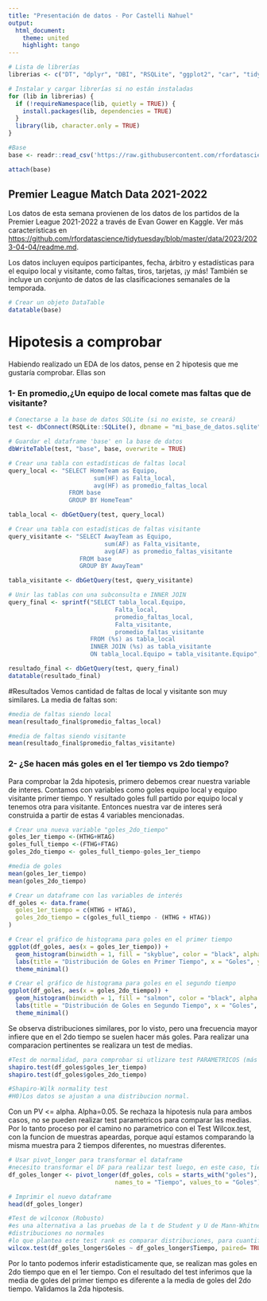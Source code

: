 ---
title: "Presentación de datos - Por Castelli Nahuel"
output:
  html_document:
    theme: united
    highlight: tango
---

```{r setup, include=FALSE}
# Lista de librerías
librerias <- c("DT", "dplyr", "DBI", "RSQLite", "ggplot2", "car", "tidyr")

# Instalar y cargar librerías si no están instaladas
for (lib in librerias) {
  if (!requireNamespace(lib, quietly = TRUE)) {
    install.packages(lib, dependencies = TRUE)
  }
  library(lib, character.only = TRUE)
}
```

```{r, include=FALSE}
#Base
base <- readr::read_csv('https://raw.githubusercontent.com/rfordatascience/tidytuesday/master/data/2023/2023-04-04/soccer21-22.csv')

attach(base)
```

## Premier League Match Data 2021-2022

Los datos de esta semana provienen de los datos de los partidos de la Premier League 2021-2022 a través de Evan Gower en Kaggle.
Ver más características en <https://github.com/rfordatascience/tidytuesday/blob/master/data/2023/2023-04-04/readme.md>.

Los datos incluyen equipos participantes, fecha, árbitro y estadísticas para el equipo local y visitante, como faltas, tiros, tarjetas, ¡y más! También se incluye un conjunto de datos de las clasificaciones semanales de la temporada.

```{r}
# Crear un objeto DataTable
datatable(base)
```

# Hipotesis a comprobar

Habiendo realizado un EDA de los datos, pense en 2 hipotesis que me gustaría comprobar. Ellas son 

### 1- En promedio,¿Un equipo de local comete mas faltas que de visitante?
```{r}
# Conectarse a la base de datos SQLite (si no existe, se creará)
test <- dbConnect(RSQLite::SQLite(), dbname = "mi_base_de_datos.sqlite")

# Guardar el dataframe 'base' en la base de datos
dbWriteTable(test, "base", base, overwrite = TRUE)

# Crear una tabla con estadísticas de faltas local
query_local <- "SELECT HomeTeam as Equipo, 
                        sum(HF) as Falta_local,
                        avg(HF) as promedio_faltas_local
                 FROM base
                 GROUP BY HomeTeam"

tabla_local <- dbGetQuery(test, query_local)

# Crear una tabla con estadísticas de faltas visitante
query_visitante <- "SELECT AwayTeam as Equipo, 
                           sum(AF) as Falta_visitante,
                           avg(AF) as promedio_faltas_visitante
                    FROM base
                    GROUP BY AwayTeam"

tabla_visitante <- dbGetQuery(test, query_visitante)

# Unir las tablas con una subconsulta e INNER JOIN
query_final <- sprintf("SELECT tabla_local.Equipo, 
                              Falta_local, 
                              promedio_faltas_local, 
                              Falta_visitante, 
                              promedio_faltas_visitante
                       FROM (%s) as tabla_local
                       INNER JOIN (%s) as tabla_visitante
                       ON tabla_local.Equipo = tabla_visitante.Equipo", query_local, query_visitante)

resultado_final <- dbGetQuery(test, query_final)
datatable(resultado_final)


```

#Resultados
Vemos cantidad de faltas de local y visitante son muy similares.
La media de faltas son:
```{r}
#media de faltas siendo local
mean(resultado_final$promedio_faltas_local)

#media de faltas siendo visitante
mean(resultado_final$promedio_faltas_visitante)
```

### 2- ¿Se hacen más goles en el 1er tiempo vs 2do tiempo?

Para comprobar la 2da hipotesis, primero debemos crear nuestra variable de interes. Contamos con variables como goles equipo local y equipo visitante primer tiempo. Y resultado goles full partido por equipo local y tenemos otra para visitante. 
Entonces nuestra var de interes será construida a partir de estas 4 variables mencionadas.

```{r}
# Crear una nueva variable "goles_2do_tiempo"
goles_1er_tiempo <-(HTHG+HTAG)
goles_full_tiempo <-(FTHG+FTAG)
goles_2do_tiempo <- goles_full_tiempo-goles_1er_tiempo

#media de goles
mean(goles_1er_tiempo)
mean(goles_2do_tiempo)

# Crear un dataframe con las variables de interés
df_goles <- data.frame(
  goles_1er_tiempo = c(HTHG + HTAG),
  goles_2do_tiempo = c(goles_full_tiempo - (HTHG + HTAG))
)

# Crear el gráfico de histograma para goles en el primer tiempo
ggplot(df_goles, aes(x = goles_1er_tiempo)) +
  geom_histogram(binwidth = 1, fill = "skyblue", color = "black", alpha = 0.7) +
  labs(title = "Distribución de Goles en Primer Tiempo", x = "Goles", y = "Frecuencia") +
  theme_minimal()

# Crear el gráfico de histograma para goles en el segundo tiempo
ggplot(df_goles, aes(x = goles_2do_tiempo)) +
  geom_histogram(binwidth = 1, fill = "salmon", color = "black", alpha = 0.7) +
  labs(title = "Distribución de Goles en Segundo Tiempo", x = "Goles", y = "Frecuencia") +
  theme_minimal()
```

Se observa distribuciones similares, por lo visto, pero una frecuencia mayor infiere que en el 2do tiempo se suelen hacer más goles.
Para realizar una comparacion pertinentes se realizara un test de medias.

```{r}
#Test de normalidad, para comprobar si utlizare test PARAMETRICOS (más potentes) o NO PARAMETRICOS
shapiro.test(df_goles$goles_1er_tiempo)
shapiro.test(df_goles$goles_2do_tiempo)

#Shapiro-Wilk normality test
#H0)Los datos se ajustan a una distribucion normal.
```
Con un PV <= alpha. Alpha=0.05. Se rechaza la hipotesis nula para ambos casos, no se pueden realizar test parametricos para comparar las medias.
Por lo tanto proceso por el camino no parametrico con el Test Wilcox.test, con la funcion de muestras apeardas, porque aquí estamos comparando la misma muestra para 2 tiempos diferentes, no muestras diferentes.
```{r}
# Usar pivot_longer para transformar el dataframe
#necesito transformar el DF para realizar test luego, en este caso, tiempo pasa como un factor
df_goles_longer <- pivot_longer(df_goles, cols = starts_with("goles"), 
                              names_to = "Tiempo", values_to = "Goles")

# Imprimir el nuevo dataframe
head(df_goles_longer)

```
```{r}
#Test de wilconox (Robusto)
#es una alternativa a las pruebas de la t de Student y U de Mann-Whitney 
#distribuciones no normales
#lo que plantea este test rank es comparar distribuciones, para cuantificar si existe diferencia entre las medias de las distribuciones.
wilcox.test(df_goles_longer$Goles ~ df_goles_longer$Tiempo, paired= TRUE) 
```

Por lo tanto podemos inferir estadisticamente que, se realizan mas goles en 2do tiempo que en el 1er tiempo. Con el resultado del test inferimos que la media de goles del primer tiempo es diferente a la media de goles del 2do tiempo. Validamos la 2da hipotesis.



